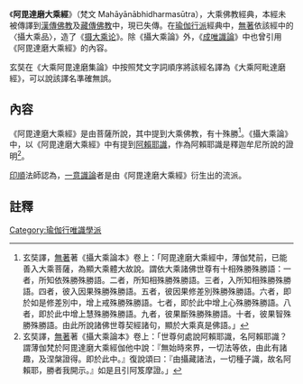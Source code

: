 《'''阿毘達磨大乘經'''》（梵文 Mahāyānābhidharmasūtra），大乘佛教經典，本經未被傳譯到[[漢傳佛教|漢傳佛教]]及[[藏傳佛教|藏傳佛教]]中，現已失傳。在[[瑜伽行派|瑜伽行派]]經典中，[[無著|無著]]依該經中的〈攝大乘品〉，造了《[[摄大乘论|摄大乘论]]》。除《攝大乘論》外，《[[成唯識論|成唯識論]]》中也曾引用《阿毘達磨大乘經》的內容。

玄奘在《大乘阿毘達磨集論》中按照梵文字詞順序將該經名譯為《大乘阿毗達磨經》，可以說該譯名準確無誤。

==內容== 
《阿毘達磨大乘經》是由菩薩所說，其中提到大乘佛教，有十殊勝<ref>玄奘譯，[[無著|無著]]著《攝大乘論本》卷上：「阿毘達磨大乘經中，薄伽梵前，已能善入大乘菩薩，為顯大乘體大故說。謂依大乘諸佛世尊有十相殊勝殊勝語：一者，所知依殊勝殊勝語。二者，所知相殊勝殊勝語。三者，入所知相殊勝殊勝語。四者，彼入因果殊勝殊勝語。五者，彼因果修差別殊勝殊勝語。六者，即於如是修差別中，增上戒殊勝殊勝語。七者，即於此中增上心殊勝殊勝語。八者，即於此中增上慧殊勝殊勝語。九者，彼果斷殊勝殊勝語。十者，彼果智殊勝殊勝語。由此所說諸佛世尊契經諸句，顯於大乘真是佛語。」</ref>。《攝大乘論》中，以《阿毘達磨大乘經》中有提到[[阿賴耶識|阿賴耶識]]，作為阿賴耶識是釋迦牟尼所說的證明<ref>玄奘譯，[[無著|無著]]著《攝大乘論本》卷上：「世尊何處說阿賴耶識，名阿賴耶識？謂薄伽梵於阿毘達磨大乘經伽他中說：『無始時來界，一切法等依，由此有諸趣，及涅槃證得。即於此中。』復說頌曰：『由攝藏諸法，一切種子識，故名阿賴耶，勝者我開示。』如是且引阿笈摩證。」</ref>。

[[印順|印順]]法師認為，[[一意識論|一意識論]]者是由《阿毘達磨大乘經》衍生出的流派。

==註釋==
{{reflist}}

{{唯识}}
[[Category:瑜伽行唯識學派|Category:瑜伽行唯識學派]]